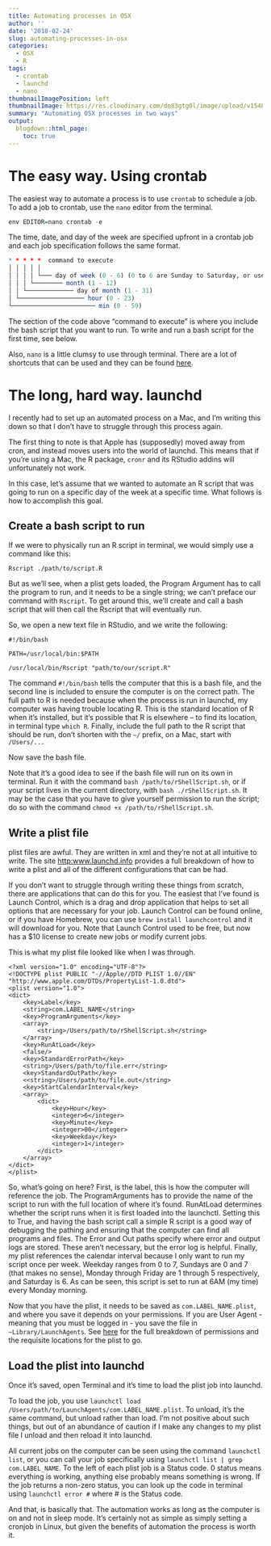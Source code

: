 ```yaml
---
title: Automating processes in OSX
author: ''
date: '2018-02-24'
slug: automating-processes-in-osx
categories:
  - OSX
  - R
tags:
  - crontab
  - launchd
  - nano
thumbnailImagePosition: left
thumbnailImage: https://res.cloudinary.com/dn83gtg0l/image/upload/v1548283261/clock.jpg
summary: "Automating OSX processes in two ways"
output:
  blogdown::html_page:
    toc: true
---
```


# The easy way. Using crontab 

The easiest way to automate a process is to use `crontab` to schedule a job. To add a job to crontab, use the `nano` editor from the terminal. 

```r
env EDITOR=nano crontab -e
```

The time, date, and day of the week are specified upfront in a crontab job and each job specification follows the same format. 

```r
* * * * *  command to execute
│ │ │ │ │
│ │ │ │ └─── day of week (0 - 6) (0 to 6 are Sunday to Saturday, or use names; 7 is also Sunday)
│ │ │ └──────── month (1 - 12)
│ │ └───────────── day of month (1 - 31)
│ └────────────────── hour (0 - 23)
└─────────────────────── min (0 - 59)
```

The section of the code above "command to execute" is where you include the bash script that you want to run. To write and run a bash script for the first time, see below. 

Also, `nano` is a little clumsy to use through terminal. There are a lot of shortcuts that can be used and they can be found [here](https://monovm.com/post/35/delete-line-in-nano){target="_blank"}.

# The long, hard way. launchd

I recently had to set up an automated process on a Mac, and I'm writing this down so that I don't have to struggle through this process again. 

The first thing to note is that Apple has (supposedly) moved away from cron, and instead moves users into the world of launchd. This means that if you're using a Mac, the R package, ```cronr``` and its RStudio addins will unfortunately not work. 

In this case, let's assume that we wanted to automate an R script that was going to run on a specific day of the week at a specific time. What follows is how to accomplish this goal. <br>

## Create a bash script to run

If we were to physically run an R script in terminal, we would simply use a command like this: 

`Rscript ./path/to/script.R`

But as we'll see, when a plist gets loaded, the Program Argument has to call the program to run, and it needs to be a single string; we can't preface our command with `Rscript`. To get around this, we'll create and call a bash script that will then call the Rscript that will eventually run. 

So, we open a new text file in RStudio, and we write the following: 

``` 
#!/bin/bash

PATH=/usr/local/bin:$PATH

/usr/local/bin/Rscript "path/to/our/script.R"
```

The command `#!/bin/bash` tells the computer that this is a bash file, and the second line is included to ensure the computer is on the correct path. The full path to R is needed because when the process is run in launchd, my computer was having trouble locating R. This is the standard location of R when it's installed, but it's possible that R is elsewhere -- to find its location, in terminal type `which R`. Finally, include the full path to the R script that should be run, don't shorten with the `~/` prefix, on a Mac, start with `/Users/...`

Now save the bash file. 

Note that it's a good idea to see if the bash file will run on its own in terminal. Run it with the command `bash /path/to/rShellScript.sh`, or if your script lives in the current directory, with `bash ./rShellScript.sh`. It may be the case that you have to give yourself permission to run the script; do so with the command `chmod +x /path/to/rShellScript.sh`.

## Write a plist file 

plist files are awful. They are written in xml and they're not at all intuitive to write. The site [http:www.launchd.info](http:www.launchd.info) provides a full breakdown of how to write a plist and all of the different configurations that can be had. 

If you don't want to struggle through writing these things from scratch, there are applications that can do this for you. The easiest that I've found is Launch Control, which is a drag and drop application that helps to set all options that are necessary for your job. Launch Control can be found online, or if you have Homebrew, you can use `brew install launchcontrol` and it will download for you. Note that Launch Control used to be free, but now has a $10 license to create new jobs or modify current jobs. 

This is what my plist file looked like when I was through. 

```
<?xml version="1.0" encoding="UTF-8"?> 
<!DOCTYPE plist PUBLIC "-//Apple//DTD PLIST 1.0//EN" "http://www.apple.com/DTDs/PropertyList-1.0.dtd">
<plist version="1.0">
<dict>
    <key>Label</key>
    <string>com.LABEL_NAME</string>
    <key>ProgramArguments</key>
    <array>
        <string>/Users/path/to/rShellScript.sh</string>
    </array>
    <key>RunAtLoad</key>
    <false/>
    <key>StandardErrorPath</key>
    <string>/Users/path/to/file.err</string>
    <key>StandardOutPath</key>
    <<string>/Users/path/to/file.out</string>
    <key>StartCalendarInterval</key>
    <array>
        <dict>
            <key>Hour</key>
            <integer>6</integer>
            <key>Minute</key>
            <integer>00</integer>
            <key>Weekday</key>
            <integer>1</integer>
        </dict>
    </array>
</dict>
</plist>
```

So, what's going on here? First, is the label, this is how the computer will reference the job. The ProgramArguments has to provide the name of the script to run with the full location of where it's found. RunAtLoad determines whether the script runs when it is first loaded into the launchctl. Setting this to True, and having the bash script call a simple R script is a good way of debugging the pathing and ensuring that the computer can find all programs and files. The Error and Out paths specify where error and output logs are stored. These aren't necessary, but the error log is helpful. Finally, my plist references the calendar interval because I only want to run my script once per week. Weekday ranges from 0 to 7, Sundays are 0 and 7 (that makes no sense), Monday through Friday are 1 through 5 respectively, and Saturday is 6. As can be seen, this script is set to run at 6AM (my time) every Monday morning.

Now that you have the plist, it needs to be saved as `com.LABEL_NAME.plist`, and where you save it depends on your permissions. If you are User Agent - meaning that you must be logged in - you save the file in `~Library/LaunchAgents`. See [here](http:www.launchd.info){target="_blank"} for the full breakdown of permissions and the requisite locations for the plist to go. 

## Load the plist into launchd

Once it's saved, open Terminal and it's time to load the plist job into launchd. 

To load the job, you use `launchctl load /Users/path/to/LaunchAgents/com.LABEL_NAME.plist`. To unload, it's the same command, but unload rather than load. I'm not positive about such things, but out of an abundance of caution if I make any changes to my plist file I unload and then reload it into launchd.

All current jobs on the computer can be seen using the command `launchctl list`, or you can call your job specifically using `launchctl list | grep com.LABEL_NAME`. To the left of each plist job is a Status code. 0 status means everything is working, anything else probably means something is wrong. If the job returns a non-zero status, you can look up the code in terminal using `launchctl error #` where # is the Status code. 

And that, is basically that. The automation works as long as the computer is on and not in sleep mode. It's certainly not as simple as simply setting a cronjob in Linux, but given the benefits of automation the process is worth it.   



